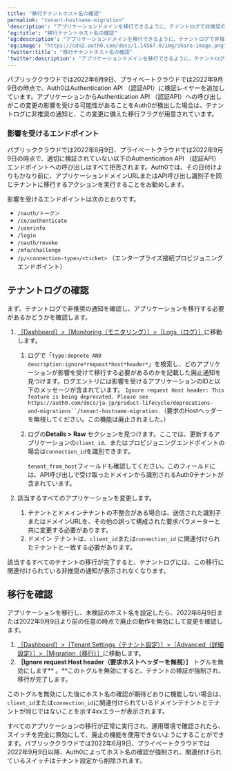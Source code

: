 ---
title: "移行テナントホスト名の確認"
permalink: "tenant-hostname-migration"
'description': "アプリケーションドメインを移行できるように、テナントログで非推奨の通知を確認する方法について説明"
'og:title': "移行テナントホスト名の確認"
'og:description': "アプリケーションドメインを移行できるように、テナントログで非推奨の通知を確認する方法について説明"
'og:image': "https://cdn2.auth0.com/docs/1.14567.0/img/share-image.png"
'twitter:title': "移行テナントホスト名の確認"
'twitter:description': "アプリケーションドメインを移行できるように、テナントログで非推奨の通知を確認する方法について説明"
---

パブリッククラウドでは2022年6月9日、プライベートクラウドでは2022年9月9日の時点で、Auth0はAuthentication API （認証API）に検証レイヤーを追加しています。アプリケーションからAuthentication API （認証API）への呼び出しがこの変更の影響を受ける可能性があることをAuth0が検出した場合は、テナントログに非推奨の通知と、この変更に備えた移行フラグが用意されています。

### 影響を受けるエンドポイント

パブリッククラウドでは2022年6月9日、プライベートクラウドでは2022年9月9日の時点で、適切に検証されていない以下のAuthentication API （認証API）エンドポイントへの呼び出しはすべて拒否されます。Auth0では、その日付けよりもかなり前に、アプリケーションドメインURLまたはAPI呼び出し識別子を同じテナントに移行するアクションを実行することをお勧めします。

影響を受けるエンドポイントは次のとおりです。

* `/oauth/トークン`
* `/co/authenticate`
* `/userinfo`
* `/login`
* `/oauth/revoke`
* `/mfa/challenge`
* `/p/<connection-type>/<ticket>` （エンタープライズ接続プロビジョニングエンドポイント）

## テナントログの確認

まず、テナントログで非推奨の通知を確認し、アプリケーションを移行する必要があるかどうかを確認します。

1. [［Dashboard］>［Monitoring（モニタリング）］>［Logs（ログ）］](https://manage.auth0.com/#/logs)に移動します。

   1. ログで「`type:depnote AND description:ignore*request*host*header*`」を検索し、どのアプリケーションが影響を受けて移行する必要があるのかを記載した廃止通知を見つけます。ログエントリには影響を受けるアプリケーションのIDと以下のメッセージが含まれています。
      `Ignore request Host header: This feature is being deprecated. Please see https://auth0.com/docs/ja-jp/product-lifecycle/deprecations-and-migrations``/tenant-hostname-migration.`（要求のHostヘッダーを無視してください。この機能は廃止されました。）
   2. ログの**Details > Raw** セクションを見つけます。ここでは、更新するアプリケーションの`client_id`、またはプロビジョニングエンドポイントの場合は`connection_id`を識別できます。

      <Callout icon="file-lines" color="#0EA5E9" iconType="regular">

      `tenant_from_host`フィールドも確認してください。このフィールドには、API呼び出しで受け取ったドメインから識別されるAuth0テナントが含まれています。

      </Callout>

2. 該当するすべてのアプリケーションを変更します。

   1. テナントとドメインテナントの不整合がある場合は、送信された識別子またはドメインURLを、その他の誤って構成された要求パラメーターと共に変更する必要があります。
   2. ドメイン テナントは、`client_id`または`connection_id` に関連付けられたテナントと一致する必要があります。

該当するすべてのテナントの移行が完了すると、テナントログには、この移行に関連付けられている非推奨の通知が表示されなくなります。

## 移行を確認

アプリケーションを移行し、未検証のホスト名を設定したら、2022年6月9日または2022年9月9日より前の任意の時点で廃止の動作を無効にして変更を確認します。

1. [［Dashboard］>［Tenant Settings（テナント設定）］>［Advanced（詳細設定）］>［Migration（移行）］](https://manage.auth0.com/#/tenant/advanced)に移動します。
2. **［Ignore request Host header（要求ホストヘッダーを無視）］** トグルを無効にします** 。**このトグルを無効にすると、テナントの検証が強制され、移行が完了します。

このトグルを無効にした後にホスト名の確認が期待どおりに機能しない場合は、`client_id`または`connection_id`に関連付けられているドメインテナントとテナントが同じではないことを示す4xxエラーが表示されます。

すべてのアプリケーションの移行が正常に実行され、運用環境で確認されたら、スイッチを完全に無効にして、廃止の機能を使用できないようにすることができます。パブリッククラウドでは2022年6月9日、プライベートクラウドでは2022年9月9日以降、Auth0によってホスト名の確認が強制され、関連付けられているスイッチはテナント設定から削除されます。